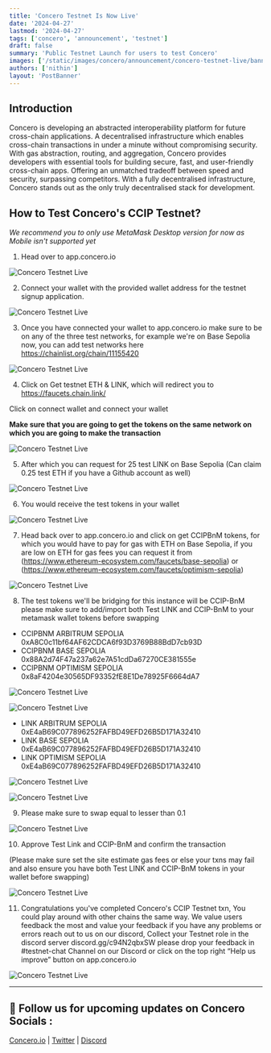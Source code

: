 ```yaml
---
title: 'Concero Testnet Is Now Live'
date: '2024-04-27'
lastmod: '2024-04-27'
tags: ['concero', 'announcement', 'testnet']
draft: false
summary: 'Public Testnet Launch for users to test Concero'
images: ['/static/images/concero/announcement/concero-testnet-live/banner.webp']
authors: ['nithin']
layout: 'PostBanner'
---
```


## Introduction

Concero is developing an abstracted interoperability platform for future cross-chain applications. A decentralised infrastructure which enables cross-chain transactions in under a minute without compromising security. With gas abstraction, routing, and aggregation, Concero provides developers with essential tools for building secure, fast, and user-friendly cross-chain apps. Offering an unmatched tradeoff between speed and security, surpassing competitors. With a fully decentralised infrastructure, Concero stands out as the only truly decentralised stack for development.

## How to Test Concero's CCIP Testnet? 

_We recommend you to only use MetaMask Desktop version for now as Mobile isn't supported yet_

1. Head over to app.concero.io

![Concero Testnet Live](/static/images/concero/announcement/concero-testnet-live/fig1.webp)

2. Connect your wallet with the provided wallet address for the testnet signup application.

![Concero Testnet Live](/static/images/concero/announcement/concero-testnet-live/fig2.webp)

3. Once you have connected your wallet to app.concero.io make sure to be on any of the three test networks, for example we're on Base Sepolia now, you can add test networks here https://chainlist.org/chain/11155420

![Concero Testnet Live](/static/images/concero/announcement/concero-testnet-live/fig3.webp)

4. Click on Get testnet ETH & LINK, which will redirect you to https://faucets.chain.link/

Click on connect wallet and connect your wallet

**Make sure that you are going to get the tokens on the same network on which you are going to make the transaction**

![Concero Testnet Live](/static/images/concero/announcement/concero-testnet-live/fig4.webp)

5. After which you can request for 25 test LINK on Base Sepolia (Can claim 0.25 test ETH if you have a Github account as well)

![Concero Testnet Live](/static/images/concero/announcement/concero-testnet-live/fig5.webp)

6. You would receive the test tokens in your wallet

![Concero Testnet Live](/static/images/concero/announcement/concero-testnet-live/fig6.webp)

7. Head back over to app.concero.io and click on get CCIPBnM tokens, for which you would have to pay for gas with ETH on Base Sepolia, if you are low on ETH for gas fees you can request it from (https://www.ethereum-ecosystem.com/faucets/base-sepolia) or (https://www.ethereum-ecosystem.com/faucets/optimism-sepolia)

![Concero Testnet Live](/static/images/concero/announcement/concero-testnet-live/fig7.webp)

8. The test tokens we'll be bridging for this instance will be CCIP-BnM please make sure to add/import both Test LINK and CCIP-BnM to your metamask wallet tokens before swapping

- CCIPBNM ARBITRUM SEPOLIA 0xA8C0c11bf64AF62CDCA6f93D3769B88BdD7cb93D
- CCIPBNM BASE SEPOLIA 0x88A2d74F47a237a62e7A51cdDa67270CE381555e
- CCIPBNM OPTIMISM SEPOLIA 0x8aF4204e30565DF93352fE8E1De78925F6664dA7

![Concero Testnet Live](/static/images/concero/announcement/concero-testnet-live/fig8.webp)

![Concero Testnet Live](/static/images/concero/announcement/concero-testnet-live/fig9.webp)

- LINK ARBITRUM SEPOLIA 0xE4aB69C077896252FAFBD49EFD26B5D171A32410
- LINK BASE SEPOLIA 0xE4aB69C077896252FAFBD49EFD26B5D171A32410
- LINK OPTIMISM SEPOLIA 0xE4aB69C077896252FAFBD49EFD26B5D171A32410

![Concero Testnet Live](/static/images/concero/announcement/concero-testnet-live/fig10.webp)

![Concero Testnet Live](/static/images/concero/announcement/concero-testnet-live/fig11.webp)

9. Please make sure to swap equal to lesser than 0.1

![Concero Testnet Live](/static/images/concero/announcement/concero-testnet-live/fig12.webp)

10. Approve Test Link and CCIP-BnM and confirm the transaction

(Please make sure set the site estimate gas fees or else your txns may fail and also ensure you have both Test LINK and CCIP-BnM tokens in your wallet before swapping)

![Concero Testnet Live](/static/images/concero/announcement/concero-testnet-live/fig13.webp)

11. Congratulations you've completed Concero's CCIP Testnet txn, You could play around with other chains the same way. We value users feedback the most and value your feedback if you have any problems or errors reach out to us on our discord, Collect your Testnet role in the discord server discord.gg/c94N2qbxSW please drop your feedback in #testnet-chat Channel on our Discord or click on the top right “Help us improve” button on app.concero.io

![Concero Testnet Live](/static/images/concero/announcement/concero-testnet-live/fig14.webp)

---

## 🤝 Follow us for upcoming updates on Concero Socials :

[Concero.io](https://concero.io) | [Twitter](https://x.com/concero_io) | [Discord](https://discord.com/invite/lanca)
